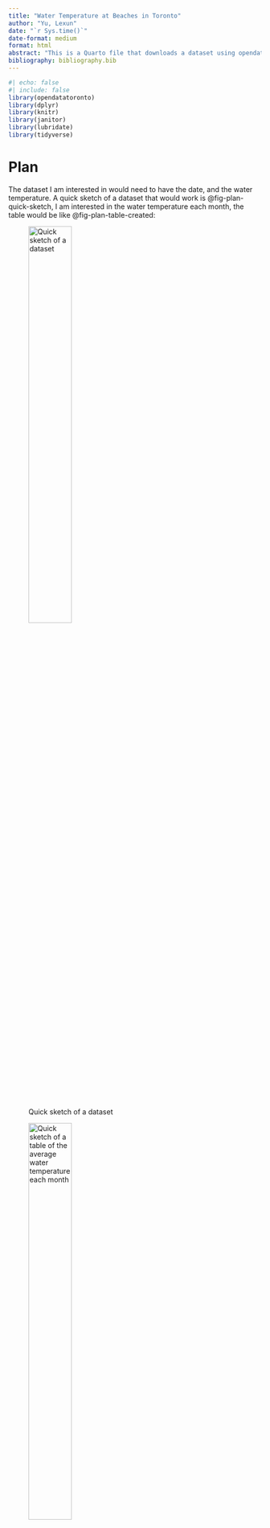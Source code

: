 ```yaml
---
title: "Water Temperature at Beaches in Toronto"
author: "Yu, Lexun"
date: "`r Sys.time()`"
date-format: medium
format: html
abstract: "This is a Quarto file that downloads a dataset using opendatatoronto, cleans it, and makes a graph."
bibliography: bibliography.bib
---
```


```r
#| echo: false
#| include: false
library(opendatatoronto)
library(dplyr)
library(knitr)
library(janitor)
library(lubridate)
library(tidyverse)
```

# Plan

The dataset I am interested in would need to have the date, and the water temperature. A quick sketch of a dataset that would work is @fig-plan-quick-sketch, I am interested in the water temperature each month, the table would be like @fig-plan-table-created: 

::: {#fig-plan layout-ncol="2" layout-valign="bottom"}
![Quick sketch of a dataset](Figures/figure1a-quick-sketch-of-dataset.png){#fig-plan-quick-sketch width="45%"}

![Quick sketch of a table of the average water temperature each month](Figures/figure1b-table-created.png){#fig-plan-table-created width="45%"}

Sketches of a potential dataset and table related to water temperature.
:::

Them I will draw a geom_point graph like @fig-graph: 

::: {#fig-plan layout-ncol="1" layout-valign="bottom"}

![Quick sketch of a graph](Figures/figure2-graph.png){#fig-graph width="100%"}

Sketches of a potential dataset and graph related to water temperature.
:::

# Simulate

This document uses @r and @ggplot2


After examining the raw data, I found that there is only data between May and September. So, I am only generating simulated data between May and September
```r
set.seed(853)

simulated_temp_data <- 
    tibble(
        date = rep(x = as.Date("2016-05-01") + c(0:152), times = 1),
        water_temp = rpois(
            n = 153 * 1,
            lambda = 16
        )
    )

head(simulated_temp_data)
```

## Acquire and display the raw data

The following terminal output displays the raw data obtained from [opendatatoronto](https://open.toronto.ca/dataset/events-at-nathan-phillips-square/).
```r
#| echo: false
#| include: false

# get package
package <- show_package("toronto-beaches-observations")
package
 
# get all resources for this package
resources <- list_package_resources("toronto-beaches-observations")
 
# identify datastore resources; by default, Toronto Open Data sets datastore resource format to CSV for non-geospatial and GeoJSON for geospatial resources
datastore_resources <- filter(resources, tolower(format) %in% c('csv', 'geojson'))
```

```r
#| echo: false

# load the first datastore resource as a sample
raw_data <- filter(datastore_resources, row_number()==1) %>% get_resource()
head(raw_data)

write_csv(
  x = raw_data,
  file = "input/toronto_beaches.csv"
)
```

## Clean the data
Read the csv
```r
raw_toronto_beaches_data <-
  read_csv(
    file = "input/toronto_beaches.csv",
    show_col_types = FALSE
  )
head(raw_toronto_beaches_data)
```

Clean names

```r
cleaned_beaches_data <-
    clean_names(raw_toronto_beaches_data)
head(cleaned_beaches_data)
```

keep only the necessary date and water temperature information
```r
cleaned_beaches_data <-
  cleaned_beaches_data |>
  select(
    data_collection_date,
    water_temp
  )

cleaned_beaches_data <-
  cleaned_beaches_data |>
  rename(
    date = data_collection_date,
    temp = water_temp
  )

head(cleaned_beaches_data)
names(cleaned_beaches_data)

```

Write the new csv

```r
write_csv(
  x = cleaned_beaches_data,
  file = "output/cleaned_beaches_data.csv"
)
```

```r
beaches_clean <-
    read_csv("output/cleaned_beaches_data.csv", show_col_types = FALSE)
```

Group the cleaned data by year.
```r
summary_data <- beaches_clean |>
  mutate(temp_year = year(date)
  ) |>
  arrange(year(date)) |> 
  drop_na(temp) |> 
  summarise(number_temp = mean(temp),
            .by = temp_year)

write_csv(summary_data, file = "output/cleaned_beaches_data_year.csv")
summary_data |> kable()
```



# Explore

I can now make a graph of how water temperature change over time. 

```r
summary_data |>
  ggplot(aes(x = temp_year, y = number_temp)) +
  geom_point() +
  labs(x = "Year", y = "Water Temperature") +
  scale_color_brewer(palette = "Set1") +
  theme(legend.position = "bottom")
```

# Bibliography
